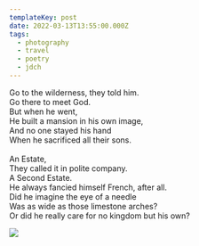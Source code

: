 ```yaml
---
templateKey: post
date: 2022-03-13T13:55:00.000Z
tags:
  - photography
  - travel
  - poetry
  - jdch
---
```

Go to the wilderness, they told him.<br/>
Go there to meet God.<br/>
But when he went,<br/>
He built a mansion in his own image,<br/>
And no one stayed his hand<br/>
When he sacrificed all their sons.<br/><br/>
An Estate,<br/>
They called it in polite company.<br/>
A Second Estate.<br/>
He always fancied himself French, after all.<br/>
Did he imagine the eye of a needle<br/>
Was as wide as those limestone arches?<br/>
Or did he really care for no kingdom but his own?

![](../../assets/photos/20220313-IMG_1126.jpg)
